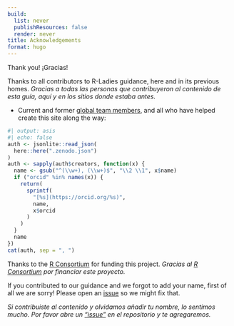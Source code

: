 ```yaml
---
build:
  list: never
  publishResources: false
  render: never
title: Acknowledgements
format: hugo
---
```


Thank you! ¡Gracias!

Thanks to all contributors to R-Ladies guidance, here and in its previous homes.
_Gracias a todas las personas que contribuyeron al contenido de esta guía, aquí y en los sitios donde estaba antes._

- Current and former [global team members](https://rladies.org/about-us/global-team/), and all who have helped create this site along the way:

```r
#| output: asis
#| echo: false
auth <- jsonlite::read_json(
  here::here(".zenodo.json")
)
auth <- sapply(auth$creators, function(x) {
  name <- gsub("^(\\w+), (\\w+)$", "\\2 \\1", x$name)
  if ("orcid" %in% names(x)) {
    return(
      sprintf(
        "[%s](https://orcid.org/%s)",
        name,
        x$orcid
      )
    )
  }
  name
})
cat(auth, sep = ", ")
```

Thanks to the [R Consortium](https://www.r-consortium.org/) for funding this project.
_Gracias al [R Consortium](https://www.r-consortium.org/) por financiar este proyecto._

If you contributed to our guidance and we forgot to add your name, first of all we are sorry!
Please open an [issue](https://github.com/rladies/rladiesguide/issues?q=is%3Aissue+is%3Aopen+sort%3Aupdated-desc) so we might fix that.

_Si contribuiste al contenido y olvidamos añadir tu nombre, lo sentimos mucho. Por favor abre un ["issue"](https://github.com/rladies/rladiesguide/issues?q=is%3Aissue+is%3Aopen+sort%3Aupdated-desc) en el repositorio y te agregaremos._

